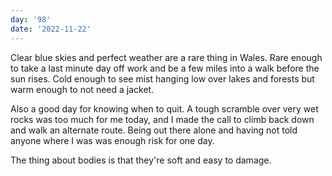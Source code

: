 ```yaml
---
day: '98'
date: '2022-11-22'
---
```


Clear blue skies and perfect weather are a rare thing in Wales. Rare enough to take a last minute day off work and be a few miles into a walk before the sun rises. Cold enough to see mist hanging low over lakes and forests but warm enough to not need a jacket.

Also a good day for knowing when to quit. A tough scramble over very wet rocks was too much for me today, and I made the call to climb back down and walk an alternate route. Being out there alone and having not told anyone where I was was enough risk for one day.

The thing about bodies is that they're soft and easy to damage.

